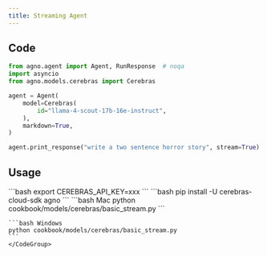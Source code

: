 ```yaml
---
title: Streaming Agent
---
```


## Code

```python cookbook/models/cerebras/basic_stream.py
from agno.agent import Agent, RunResponse  # noqa
import asyncio
from agno.models.cerebras import Cerebras

agent = Agent(
    model=Cerebras(
        id="llama-4-scout-17b-16e-instruct",
    ),
    markdown=True,
)

agent.print_response("write a two sentence horror story", stream=True)
```

## Usage

<Steps>
  <Snippet file="create-venv-step.mdx" />

  <Step title="Set your API key">
    ```bash
    export CEREBRAS_API_KEY=xxx
    ```
  </Step>

  <Step title="Install libraries">
    ```bash
    pip install -U cerebras-cloud-sdk agno
    ```
  </Step>

  <Step title="Run Agent">
    <CodeGroup>
    ```bash Mac
    python cookbook/models/cerebras/basic_stream.py
    ```

    ```bash Windows
    python cookbook/models/cerebras/basic_stream.py
    ```
    </CodeGroup>
  </Step>
</Steps>